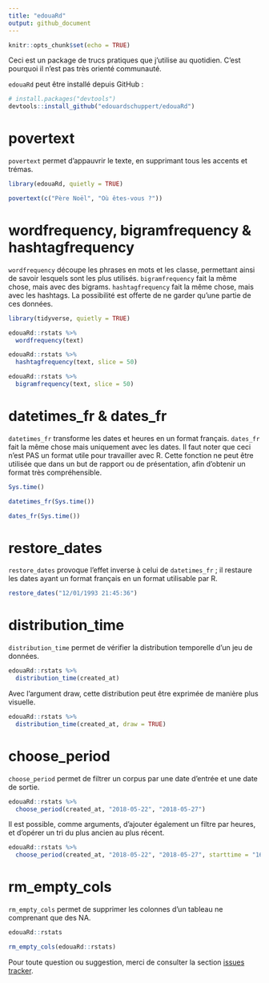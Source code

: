```yaml
---
title: "edouaRd"
output: github_document
---
```


```r
knitr::opts_chunk$set(echo = TRUE)
```

Ceci est un package de trucs pratiques que j'utilise au quotidien. C'est pourquoi il n'est pas très orienté communauté.

`edouaRd` peut être installé depuis GitHub :

```r
# install.packages("devtools")
devtools::install_github("edouardschuppert/edouaRd")
```

# povertext

`povertext` permet d'appauvrir le texte, en supprimant tous les accents et trémas.

```r
library(edouaRd, quietly = TRUE)

povertext(c("Père Noël", "Où êtes-vous ?"))

```

# wordfrequency, bigramfrequency & hashtagfrequency

`wordfrequency` découpe les phrases en mots et les classe, permettant ainsi de savoir lesquels sont les plus utilisés. `bigramfrequency` fait la même chose, mais avec des bigrams. `hashtagfrequency` fait la même chose, mais avec les hashtags. La possibilité est offerte de ne garder qu'une partie de ces données.

```r
library(tidyverse, quietly = TRUE)

edouaRd::rstats %>% 
  wordfrequency(text)

edouaRd::rstats %>% 
  hashtagfrequency(text, slice = 50)

edouaRd::rstats %>% 
  bigramfrequency(text, slice = 50)
```

# datetimes_fr & dates_fr

`datetimes_fr` transforme les dates et heures en un format français. `dates_fr` fait la même chose mais uniquement avec les dates. Il faut noter que ceci n'est PAS un format utile pour travailler avec R. Cette fonction ne peut être utilisée que dans un but de rapport ou de présentation, afin d'obtenir un format très compréhensible.

```r
Sys.time()

datetimes_fr(Sys.time())

dates_fr(Sys.time())

```

# restore_dates

`restore_dates` provoque l'effet inverse à celui de `datetimes_fr` ; il restaure les dates ayant un format français en un format utilisable par R.

```r
restore_dates("12/01/1993 21:45:36")
```

# distribution_time

`distribution_time` permet de vérifier la distribution temporelle d'un jeu de données.

```r
edouaRd::rstats %>% 
  distribution_time(created_at)
```

Avec l'argument draw, cette distribution peut être exprimée de manière plus visuelle.

```r
edouaRd::rstats %>% 
  distribution_time(created_at, draw = TRUE)
```

# choose_period

`choose_period` permet de filtrer un corpus par une date d'entrée et une date de sortie. 

```r
edouaRd::rstats %>% 
  choose_period(created_at, "2018-05-22", "2018-05-27")
```

Il est possible, comme arguments, d'ajouter également un filtre par heures, et d'opérer un tri du plus ancien au plus récent.

```r
edouaRd::rstats %>% 
  choose_period(created_at, "2018-05-22", "2018-05-27", starttime = "16:00:00", endtime = "12:00:00", sort = TRUE)
```

# rm_empty_cols

`rm_empty_cols` permet de supprimer les colonnes d'un tableau ne comprenant que des NA.

```r
edouaRd::rstats

rm_empty_cols(edouaRd::rstats)
```


Pour toute question ou suggestion, merci de consulter la section [issues tracker](https://github.com/edouardschuppert/edouaRd/issues).
